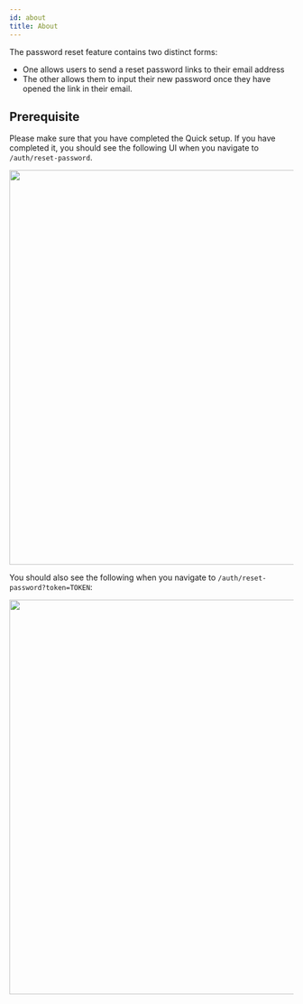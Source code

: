 ```yaml
---
id: about
title: About
---
```


The password reset feature contains two distinct forms:
- One allows users to send a reset password links to their email address
- The other allows them to input their new password once they have opened the link in their email.

## Prerequisite 

Please make sure that you have completed the Quick setup. If you have completed it, you should see the following UI when you navigate to `/auth/reset-password`.
 
<img width="700px" src="/docs/static/assets/emailpassword/reset-password-enter-email.png" />

You should also see the following when you navigate to `/auth/reset-password?token=TOKEN`:

<img width="700px" src="/docs/static/assets/emailpassword/reset-password-submit-new-password.png" />